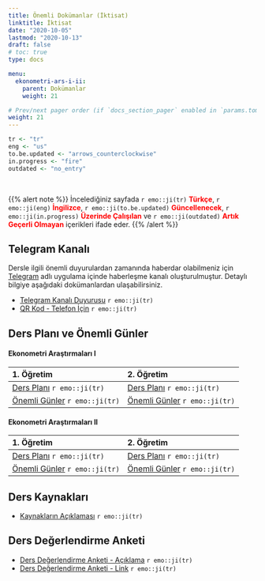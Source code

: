 ```yaml
---
title: Önemli Dokümanlar (İktisat)
linktitle: İktisat
date: "2020-10-05"
lastmod: "2020-10-13"
draft: false
# toc: true
type: docs

menu:
  ekonometri-ars-i-ii:
    parent: Dokümanlar
    weight: 21

# Prev/next pager order (if `docs_section_pager` enabled in `params.toml`)
weight: 21
---
```


```r
tr <- "tr"
eng <- "us"
to.be.updated <- "arrows_counterclockwise"
in.progress <- "fire"
outdated <- "no_entry"
```

<br>

{{% alert note %}}
İncelediğiniz sayfada `r emo::ji(tr)` <font color="red">**Türkçe**</font>, `r emo::ji(eng)` <font color="red">**İngilizce**</font>, `r emo::ji(to.be.updated)` <font color="red">**Güncellenecek**</font>, `r emo::ji(in.progress)` <font color="red">**Üzerinde Çalışılan**</font> ve `r emo::ji(outdated)` <font color="red">**Artık Geçerli Olmayan**</font> içerikleri ifade eder.
{{% /alert %}}

## Telegram Kanalı
Dersle ilgili önemli duyurulardan zamanında haberdar olabilmeniz için [Telegram](https://telegram.org/) adlı uygulama içinde haberleşme kanalı oluşturulmuştur. Detaylı bilgiye aşağıdaki dokümanlardan ulaşabilirsiniz.  

- [Telegram Kanalı Duyurusu](`r paste0(ekonometri.ars.path, "EC/Ekonometri_Ars_I-II_-_Telegram_Kanali_Duyurusu_Bilgilendirme.pdf")`) `r emo::ji(tr)`
- [QR Kod - Telefon İçin](`r paste0(ekonometri.ars.path, "EC/Ekonometri_Ars_I-II_-_Telegram_Kanali_Duyurusu_Ilan.pdf")`) `r emo::ji(tr)`

## Ders Planı ve Önemli Günler
#### Ekonometri Araştırmaları I
| 1. Öğretim | 2. Öğretim |
| :--- | :--- |
| [Ders Planı](`r paste0(ekonometri.ars.path, "EC/Ekonometri_Ars_I_1O_-_Ders_Plani.pdf")`) `r emo::ji(tr)` | [Ders Planı](`r paste0(ekonometri.ars.path, "EC/Ekonometri_Ars_I_2O_-_Ders_Plani.pdf")`) `r emo::ji(tr)` |
| [Önemli Günler](`r paste0(ekonometri.ars.path, "EC/Ekonometri_Ars_I_1O_-_Onemli_Gunler.pdf")`) `r emo::ji(tr)` | [Önemli Günler](`r paste0(ekonometri.ars.path, "EC/Ekonometri_Ars_I_2O_-_Onemli_Gunler.pdf")`) `r emo::ji(tr)` |

#### Ekonometri Araştırmaları II
| 1. Öğretim | 2. Öğretim |
| :--- | :--- |
| [Ders Planı](`r paste0(ekonometri.ars.path, "EC/Ekonometri_Ars_II_1O_-_Ders_Plani.pdf")`) `r emo::ji(tr)` | [Ders Planı](`r paste0(ekonometri.ars.path, "EC/Ekonometri_Ars_II_2O_-_Ders_Plani.pdf")`) `r emo::ji(tr)` |
| [Önemli Günler](`r paste0(ekonometri.ars.path, "EC/Ekonometri_Ars_II_1O_-_Onemli_Gunler.pdf")`) `r emo::ji(tr)` | [Önemli Günler](`r paste0(ekonometri.ars.path, "EC/Ekonometri_Ars_II_2O_-_Onemli_Gunler.pdf")`) `r emo::ji(tr)` |

## Ders Kaynakları
- [Kaynakların Açıklaması](`r paste0(ekonometri.ars.path, "Ekonometri_Ars_I-II_-_Kaynaklarin_Aciklamasi.pdf")`) `r emo::ji(tr)`

## Ders Değerlendirme Anketi
- [Ders Değerlendirme Anketi - Açıklama](`r paste0(ekonometri.ars.path, "EC/Ekonometri_Ars_I-II_-_Ders_Degerlendirme_Anketi.pdf")`) `r emo::ji(tr)`
- [Ders Değerlendirme Anketi - Link](https://forms.gle/Xd6Le8FnZ7sitfzN6) `r emo::ji(tr)`
